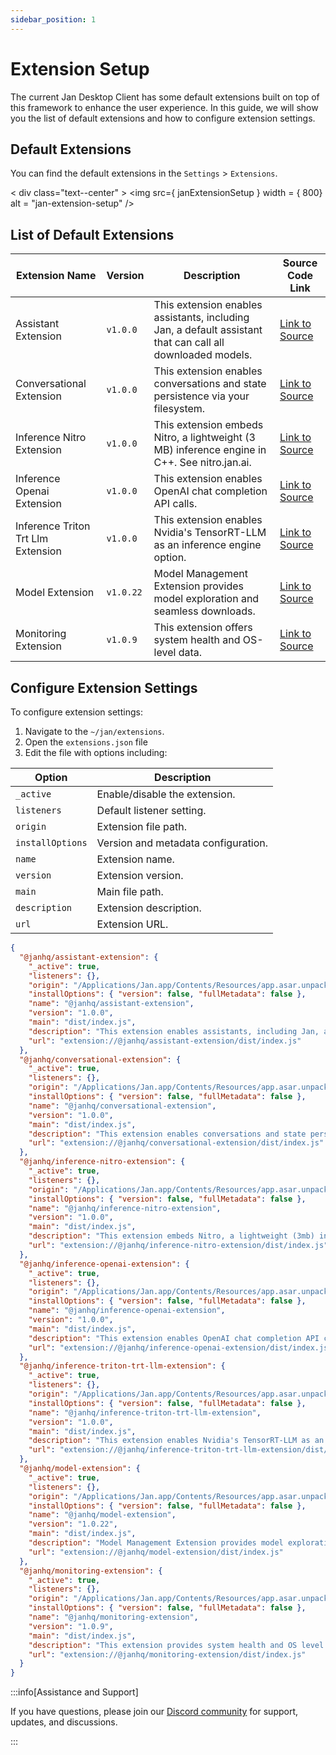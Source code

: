 ```yaml
---
sidebar_position: 1
---
```



# Extension Setup

The current Jan Desktop Client has some default extensions built on top of this framework to enhance the user experience. In this guide, we will show you the list of default extensions and how to configure extension settings.

## Default Extensions

You can find the default extensions in the `Settings` > `Extensions`.


< div class="text--center" > 
    <img src={ janExtensionSetup } width = { 800} alt = "jan-extension-setup" />
</div>

## List of Default Extensions

| Extension Name | Version | Description | Source Code Link |
| -------------- | ------- | ----------- | ---------------- |
| Assistant Extension | `v1.0.0` | This extension enables assistants, including Jan, a default assistant that can call all downloaded models. | [Link to Source](https://github.com/janhq/jan/tree/dev/extensions/assistant-extension ) |
| Conversational Extension | `v1.0.0` | This extension enables conversations and state persistence via your filesystem. | [Link to Source](https://github.com/janhq/jan/tree/dev/extensions/conversational-extension) |
| Inference Nitro Extension | `v1.0.0` | This extension embeds Nitro, a lightweight (3 MB) inference engine in C++. See nitro.jan.ai. | [Link to Source](https://github.com/janhq/jan/tree/dev/extensions/inference-nitro-extension) |
| Inference Openai Extension | `v1.0.0` | This extension enables OpenAI chat completion API calls. | [Link to Source](https://github.com/janhq/jan/tree/dev/extensions/inference-openai-extension) |
| Inference Triton Trt Llm Extension | `v1.0.0` | This extension enables Nvidia's TensorRT-LLM as an inference engine option. | [Link to Source](https://github.com/janhq/jan/tree/dev/extensions/inference-triton-trtllm-extension) |
| Model Extension | `v1.0.22` | Model Management Extension provides model exploration and seamless downloads. | [Link to Source](https://github.com/janhq/jan/tree/dev/extensions/model-extension) |
| Monitoring Extension | `v1.0.9` | This extension offers system health and OS-level data. | [Link to Source](https://github.com/janhq/jan/tree/dev/extensions/monitoring-extension) |

## Configure Extension Settings
To configure extension settings:
1. Navigate to the `~/jan/extensions`.
2. Open the `extensions.json` file
3. Edit the file with options including:

| Option          | Description                                     |
| --------------- | ----------------------------------------------- |
| `_active`       | Enable/disable the extension.                   |
| `listeners`     | Default listener setting.                       |
| `origin`        | Extension file path.                            |
| `installOptions`| Version and metadata configuration.             |
| `name`          | Extension name.                                 |
| `version`       | Extension version.                              |
| `main`          | Main file path.                                 |
| `description`   | Extension description.                          |
| `url`           | Extension URL.                                  |


```json title="~/jan/extensions/extensions.json"
{
  "@janhq/assistant-extension": {
    "_active": true,
    "listeners": {},
    "origin": "/Applications/Jan.app/Contents/Resources/app.asar.unpacked/pre-install/janhq-assistant-extension-1.0.0.tgz",
    "installOptions": { "version": false, "fullMetadata": false },
    "name": "@janhq/assistant-extension",
    "version": "1.0.0",
    "main": "dist/index.js",
    "description": "This extension enables assistants, including Jan, a default assistant that can call all downloaded models",
    "url": "extension://@janhq/assistant-extension/dist/index.js"
  },
  "@janhq/conversational-extension": {
    "_active": true,
    "listeners": {},
    "origin": "/Applications/Jan.app/Contents/Resources/app.asar.unpacked/pre-install/janhq-conversational-extension-1.0.0.tgz",
    "installOptions": { "version": false, "fullMetadata": false },
    "name": "@janhq/conversational-extension",
    "version": "1.0.0",
    "main": "dist/index.js",
    "description": "This extension enables conversations and state persistence via your filesystem",
    "url": "extension://@janhq/conversational-extension/dist/index.js"
  },
  "@janhq/inference-nitro-extension": {
    "_active": true,
    "listeners": {},
    "origin": "/Applications/Jan.app/Contents/Resources/app.asar.unpacked/pre-install/janhq-inference-nitro-extension-1.0.0.tgz",
    "installOptions": { "version": false, "fullMetadata": false },
    "name": "@janhq/inference-nitro-extension",
    "version": "1.0.0",
    "main": "dist/index.js",
    "description": "This extension embeds Nitro, a lightweight (3mb) inference engine written in C++. See nitro.jan.ai",
    "url": "extension://@janhq/inference-nitro-extension/dist/index.js"
  },
  "@janhq/inference-openai-extension": {
    "_active": true,
    "listeners": {},
    "origin": "/Applications/Jan.app/Contents/Resources/app.asar.unpacked/pre-install/janhq-inference-openai-extension-1.0.0.tgz",
    "installOptions": { "version": false, "fullMetadata": false },
    "name": "@janhq/inference-openai-extension",
    "version": "1.0.0",
    "main": "dist/index.js",
    "description": "This extension enables OpenAI chat completion API calls",
    "url": "extension://@janhq/inference-openai-extension/dist/index.js"
  },
  "@janhq/inference-triton-trt-llm-extension": {
    "_active": true,
    "listeners": {},
    "origin": "/Applications/Jan.app/Contents/Resources/app.asar.unpacked/pre-install/janhq-inference-triton-trt-llm-extension-1.0.0.tgz",
    "installOptions": { "version": false, "fullMetadata": false },
    "name": "@janhq/inference-triton-trt-llm-extension",
    "version": "1.0.0",
    "main": "dist/index.js",
    "description": "This extension enables Nvidia's TensorRT-LLM as an inference engine option",
    "url": "extension://@janhq/inference-triton-trt-llm-extension/dist/index.js"
  },
  "@janhq/model-extension": {
    "_active": true,
    "listeners": {},
    "origin": "/Applications/Jan.app/Contents/Resources/app.asar.unpacked/pre-install/janhq-model-extension-1.0.22.tgz",
    "installOptions": { "version": false, "fullMetadata": false },
    "name": "@janhq/model-extension",
    "version": "1.0.22",
    "main": "dist/index.js",
    "description": "Model Management Extension provides model exploration and seamless downloads",
    "url": "extension://@janhq/model-extension/dist/index.js"
  },
  "@janhq/monitoring-extension": {
    "_active": true,
    "listeners": {},
    "origin": "/Applications/Jan.app/Contents/Resources/app.asar.unpacked/pre-install/janhq-monitoring-extension-1.0.9.tgz",
    "installOptions": { "version": false, "fullMetadata": false },
    "name": "@janhq/monitoring-extension",
    "version": "1.0.9",
    "main": "dist/index.js",
    "description": "This extension provides system health and OS level data",
    "url": "extension://@janhq/monitoring-extension/dist/index.js"
  }
}
```

:::info[Assistance and Support]

If you have questions, please join our [Discord community](https://discord.gg/Dt7MxDyNNZ) for support, updates, and discussions.

:::